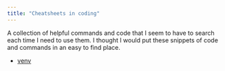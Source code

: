 ```yaml
---
title: "Cheatsheets in coding"
---
```


A collection of helpful commands and code that I seem to have to search each time I need to use them. I thought I would put these snippets of code and commands in an easy to find place.

* [venv](/cheatsheets/venv.qmd)
